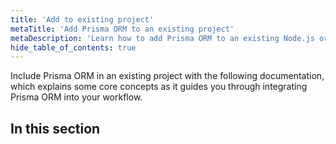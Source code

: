```yaml
---
title: 'Add to existing project'
metaTitle: 'Add Prisma ORM to an existing project'
metaDescription: 'Learn how to add Prisma ORM to an existing Node.js or TypeScript project by connecting it to your database of choice and generating a Prisma Client for database access.'
hide_table_of_contents: true
---
```




Include Prisma ORM in an existing project with the following documentation, which explains some core concepts as it guides you through integrating Prisma ORM into your workflow.



## In this section

<Subsections />
